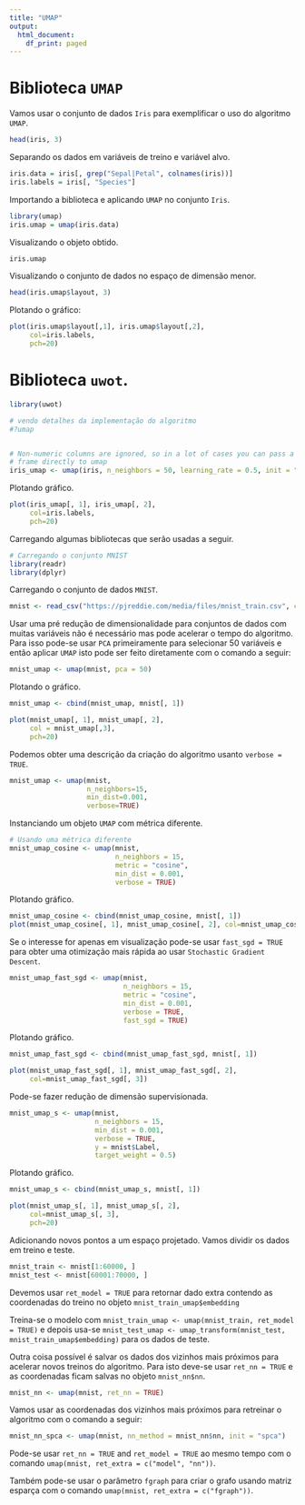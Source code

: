 ---
title: "UMAP"
output:
  html_document:
    df_print: paged
---

# Biblioteca `UMAP`

Vamos usar o conjunto de dados `Iris` para exemplificar o uso do algoritmo `UMAP`.

```{r}
head(iris, 3)
```

Separando os dados em variáveis de treino e variável alvo.

```{r}
iris.data = iris[, grep("Sepal|Petal", colnames(iris))]
iris.labels = iris[, "Species"]
```

Importando a biblioteca e aplicando `UMAP` no conjunto `Iris`.

```{r}
library(umap)
iris.umap = umap(iris.data)
```


Visualizando o objeto obtido.

```{r}
iris.umap
```

Visualizando o conjunto de dados no espaço de dimensão menor.

```{r}
head(iris.umap$layout, 3)
```

Plotando o gráfico:


```{r}
plot(iris.umap$layout[,1], iris.umap$layout[,2],
     col=iris.labels,
     pch=20)
```


# Biblioteca `uwot`.


```{r, time_it = TRUE}
library(uwot)

# vendo detalhes da implementação do algoritmo
#?umap


# Non-numeric columns are ignored, so in a lot of cases you can pass a data
# frame directly to umap
iris_umap <- umap(iris, n_neighbors = 50, learning_rate = 0.5, init = "random")

```

Plotando gráfico.

```{r}
plot(iris_umap[, 1], iris_umap[, 2],
     col=iris.labels,
     pch=20)
```

Carregando algumas bibliotecas que serão usadas a seguir.

```{r}
# Carregando o conjunto MNIST
library(readr)
library(dplyr)
```

Carregando o conjunto de dados `MNIST`.

```{r}
mnist <- read_csv("https://pjreddie.com/media/files/mnist_train.csv", col_names = FALSE)

```


Usar uma pré redução de dimensionalidade para conjuntos de dados com muitas variáveis não é necessário mas pode acelerar o tempo do algoritmo. Para isso pode-se usar `PCA` primeiramente para selecionar 50 variáveis e então aplicar
`UMAP` isto pode ser feito diretamente com o comando a seguir:


```{r, time_it = TRUE}
mnist_umap <- umap(mnist, pca = 50)
```


Plotando o gráfico.


```{r}
mnist_umap <- cbind(mnist_umap, mnist[, 1])

plot(mnist_umap[, 1], mnist_umap[, 2],
     col = mnist_umap[,3],
     pch=20)
```


Podemos obter uma descrição da criação do algoritmo usanto `verbose = TRUE`.


```{r}
mnist_umap <- umap(mnist, 
                   n_neighbors=15,
                   min_dist=0.001,
                   verbose=TRUE)
```

Instanciando um objeto `UMAP` com métrica diferente.

```{r, time_it = TRUE}
# Usando uma métrica diferente
mnist_umap_cosine <- umap(mnist,
                          n_neighbors = 15,
                          metric = "cosine",
                          min_dist = 0.001,
                          verbose = TRUE)
```


Plotando gráfico.


```{r}
mnist_umap_cosine <- cbind(mnist_umap_cosine, mnist[, 1])
plot(mnist_umap_cosine[, 1], mnist_umap_cosine[, 2], col=mnist_umap_cosine[, 3])
```


Se o interesse for apenas em visualização pode-se usar `fast_sgd = TRUE` para obter uma otimização mais rápida ao usar `Stochastic Gradient Descent`.


```{r, time_it = TRUE}
mnist_umap_fast_sgd <- umap(mnist,
                            n_neighbors = 15,
                            metric = "cosine",
                            min_dist = 0.001,
                            verbose = TRUE,
                            fast_sgd = TRUE)
```


Plotando gráfico.


```{r}
mnist_umap_fast_sgd <- cbind(mnist_umap_fast_sgd, mnist[, 1])

plot(mnist_umap_fast_sgd[, 1], mnist_umap_fast_sgd[, 2],
     col=mnist_umap_fast_sgd[, 3])
```


Pode-se fazer redução de dimensão supervisionada.


```{r, time_it = TRUE}
mnist_umap_s <- umap(mnist,
                     n_neighbors = 15,
                     min_dist = 0.001,
                     verbose = TRUE,
                     y = mnist$Label,
                     target_weight = 0.5)
```


Plotando gráfico.

```{r}
mnist_umap_s <- cbind(mnist_umap_s, mnist[, 1])

plot(mnist_umap_s[, 1], mnist_umap_s[, 2],
     col=mnist_umap_s[, 3],
     pch=20)
```


Adicionando novos pontos a um espaço projetado. Vamos dividir os dados em treino e teste.


```{r}
mnist_train <- mnist[1:60000, ]
mnist_test <- mnist[60001:70000, ]
```


Devemos usar `ret_model = TRUE` para retornar dado extra contendo as coordenadas do treino  no objeto `mnist_train_umap$embedding`


Treina-se o modelo com `mnist_train_umap <- umap(mnist_train, ret_model = TRUE)` e depois usa-se `mnist_test_umap <- umap_transform(mnist_test, mnist_train_umap$embedding)` para os dados de teste.


Outra coisa possível é salvar os dados dos vizinhos mais próximos para acelerar novos treinos do algoritmo. Para isto deve-se usar `ret_nn = TRUE` e as coordenadas ficam salvas no objeto `mnist_nn$nn`.


```{r, time_it = TRUE}
mnist_nn <- umap(mnist, ret_nn = TRUE)
```


Vamos usar as coordenadas dos vizinhos mais próximos para retreinar o algoritmo com o comando a seguir:


```{r, time_it = TRUE}
mnist_nn_spca <- umap(mnist, nn_method = mnist_nn$nn, init = "spca")
```


Pode-se usar `ret_nn = TRUE` and `ret_model = TRUE` ao mesmo tempo com o comando `umap(mnist, ret_extra = c("model", "nn"))`.


Também pode-se usar o parâmetro `fgraph` para criar o grafo usando matriz esparça com o comando `umap(mnist, ret_extra = c("fgraph"))`.
